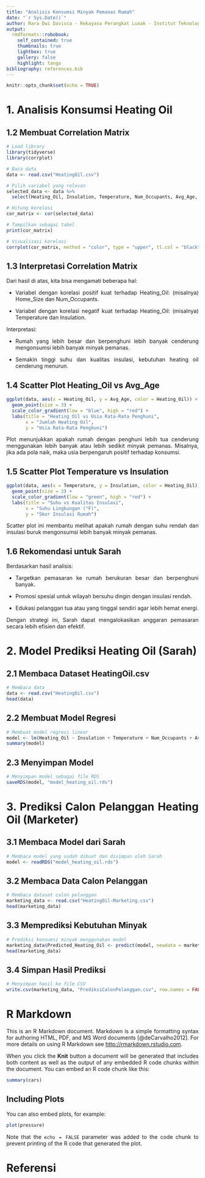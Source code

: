 ```yaml
---
title: "Analisis Konsumsi Minyak Pemanas Rumah"
date: "`r Sys.Date()`"
author: Rara Dwi Davisca - Rekayasa Perangkat Lunak - Institut Teknologi Statistika dan Bisnis Muhammadiyah
output:
  rmdformats::robobook:
    self_contained: true
    thumbnails: true
    lightbox: true
    gallery: false
    highlight: tango
bibliography: references.bib
---
```


```{=html}
<style>
body{
text-align: justify}
</style>
```
```r
knitr::opts_chunk$set(echo = TRUE)
```
# 1. Analisis Konsumsi Heating Oil
## 1.2 Membuat Correlation Matrix
```r
# Load library
library(tidyverse)
library(corrplot)

# Baca data
data <- read.csv("HeatingOil.csv")

# Pilih variabel yang relevan
selected_data <- data %>%
  select(Heating_Oil, Insulation, Temperature, Num_Occupants, Avg_Age, Home_Size)

# Hitung korelasi
cor_matrix <- cor(selected_data)

# Tampilkan sebagai tabel
print(cor_matrix)

# Visualisasi korelasi
corrplot(cor_matrix, method = "color", type = "upper", tl.col = "black", tl.srt = 45)

```

## 1.3 Interpretasi Correlation Matrix
Dari hasil di atas, kita bisa mengamati beberapa hal:

- Variabel dengan korelasi positif kuat terhadap Heating_Oil: (misalnya) Home_Size dan Num_Occupants.

- Variabel dengan korelasi negatif kuat terhadap Heating_Oil: (misalnya) Temperature dan Insulation.

Interpretasi:

- Rumah yang lebih besar dan berpenghuni lebih banyak cenderung mengonsumsi lebih banyak minyak pemanas.

- Semakin tinggi suhu dan kualitas insulasi, kebutuhan heating oil cenderung menurun.

## 1.4 Scatter Plot Heating_Oil vs Avg_Age
```r
ggplot(data, aes(x = Heating_Oil, y = Avg_Age, color = Heating_Oil)) +
  geom_point(size = 3) +
  scale_color_gradient(low = "blue", high = "red") +
  labs(title = "Heating Oil vs Usia Rata-Rata Penghuni",
       x = "Jumlah Heating Oil",
       y = "Usia Rata-Rata Penghuni")

```
Plot menunjukkan apakah rumah dengan penghuni lebih tua cenderung menggunakan lebih banyak atau lebih sedikit minyak pemanas. Misalnya, jika ada pola naik, maka usia berpengaruh positif terhadap konsumsi.

## 1.5 Scatter Plot Temperature vs Insulation
```r
ggplot(data, aes(x = Temperature, y = Insulation, color = Heating_Oil)) +
  geom_point(size = 3) +
  scale_color_gradient(low = "green", high = "red") +
  labs(title = "Suhu vs Kualitas Insulasi",
       x = "Suhu Lingkungan (°F)",
       y = "Skor Insulasi Rumah")

```
Scatter plot ini membantu melihat apakah rumah dengan suhu rendah dan insulasi buruk mengonsumsi lebih banyak minyak pemanas.

## 1.6 Rekomendasi untuk Sarah
Berdasarkan hasil analisis:

- Targetkan pemasaran ke rumah berukuran besar dan berpenghuni banyak.

- Promosi spesial untuk wilayah bersuhu dingin dengan insulasi rendah.

- Edukasi pelanggan tua atau yang tinggal sendiri agar lebih hemat energi.

Dengan strategi ini, Sarah dapat mengalokasikan anggaran pemasaran secara lebih efisien dan efektif.

# 2. Model Prediksi Heating Oil (Sarah)
## 2.1 Membaca Dataset HeatingOil.csv
```r
# Membaca data
data <- read.csv("HeatingOil.csv")
head(data)

```
## 2.2 Membuat Model Regresi
```r
# Membuat model regresi linear
model <- lm(Heating_Oil ~ Insulation + Temperature + Num_Occupants + Avg_Age + Home_Size, data = data)
summary(model)

```
## 2.3 Menyimpan Model
```r
# Menyimpan model sebagai file RDS
saveRDS(model, "model_heating_oil.rds")

```

# 3. Prediksi Calon Pelanggan Heating Oil (Marketer)
## 3.1  Membaca Model dari Sarah
```r
# Membaca model yang sudah dibuat dan disimpan oleh Sarah
model <- readRDS("model_heating_oil.rds")

```
## 3.2 Membaca Data Calon Pelanggan
```r
# Membaca dataset calon pelanggan
marketing_data <- read.csv("HeatingOil-Marketing.csv")
head(marketing_data)

```
## 3.3 Memprediksi Kebutuhan Minyak
```r
# Prediksi konsumsi minyak menggunakan model
marketing_data$Predicted_Heating_Oil <- predict(model, newdata = marketing_data)
head(marketing_data)

```
## 3.4 Simpan Hasil Prediksi
```r
# Menyimpan hasil ke file CSV
write.csv(marketing_data, "PrediksiCalonPelanggan.csv", row.names = FALSE)

```



# R Markdown

This is an R Markdown document. Markdown is a simple formatting syntax for authoring HTML, PDF, and MS Word documents [@deCarvalho2012]. For more details on using R Markdown see <http://rmarkdown.rstudio.com>.

When you click the **Knit** button a document will be generated that includes both content as well as the output of any embedded R code chunks within the document. You can embed an R code chunk like this:

```r
summary(cars)
```

## Including Plots

You can also embed plots, for example:

```r
plot(pressure)
```

Note that the `echo = FALSE` parameter was added to the code chunk to prevent printing of the R code that generated the plot.

# Referensi

